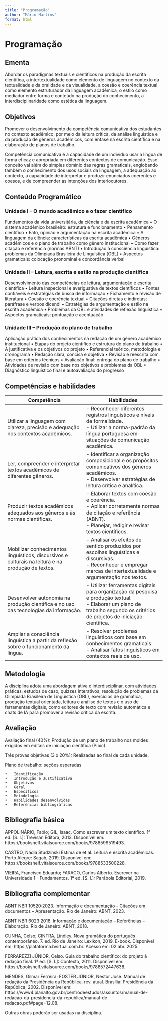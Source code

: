 ```yaml
---
title: "Programação"
author: "Mário Martins"
format: html
---
```


```{=html}
<script>
  if (location.protocol !== 'file:' && location.hostname !== 'localhost') {
    var senha = prompt("Digite a senha para acessar o conteúdo:");
    if (senha !== "anete20250") {
      document.body.innerHTML = "<h1>Acesso negado</h1>";
    }
  }
</script>
```

# Programação

## Ementa

Abordar os paradigmas textuais e científicos na produção da escrita científica, a intertextualidade como elemento de linguagem no contexto da textualidade e da oralidade e da visualidade, a coesão e coerência textual como elemento estruturador da linguagem acadêmica, o estilo como mediador entre forma e conteúdo na produção do conhecimento, a interdisciplinaridade como estética da linguagem.

## Objetivos

Promover o desenvolvimento da competência comunicativa dos estudantes no contexto acadêmico, por meio da leitura crítica, da análise linguística e da produção de gêneros acadêmicos, com ênfase na escrita científica e na elaboração de planos de trabalho.

Competência comunicativa é a capacidade de um indivíduo usar a língua de forma eficaz e apropriada em diferentes contextos de comunicação. Esse conceito vai além do simples domínio das regras gramaticais, englobando também o conhecimento dos usos sociais da linguagem, a adequação ao contexto, a capacidade de interpretar e produzir enunciados coerentes e coesos, e de compreender as intenções dos interlocutores.

## Conteúdo Programático

### Unidade I – O mundo acadêmico e o fazer científico

Fundamentos da vida universitária, da ciência e da escrita acadêmica • O sistema acadêmico brasileiro: estrutura e funcionamento • Pensamento científico • Fato, opinião e argumentação na escrita acadêmica • A linguagem da ciência: características da escrita acadêmica • Gêneros acadêmicos e o plano de trabalho como gênero institucional • Como fazer citação e referência (normas ABNT) • Introdução à consciência linguística: problemas da Olimpíada Brasileira de Linguística (OBL) • Aspectos gramaticais: colocação pronominal e concordância verbal

### Unidade II – Leitura, escrita e estilo na produção científica

Desenvolvimento das competências de leitura, argumentação e escrita científica • Leitura inspecional e averiguativa de textos científicos • Fontes confiáveis e estratégias de busca de informação • Fichamento e revisão de literatura • Coesão e coerência textual • Citações diretas e indiretas; paráfrase e verbos dicendi • Estratégias de argumentação e estilo na escrita acadêmica • Problemas da OBL e atividades de reflexão linguística • Aspectos gramaticais: pontuação e acentuação

### Unidade III – Produção do plano de trabalho

Aplicação prática dos conhecimentos na redação de um gênero acadêmico institucional • Etapas do projeto científico e estrutura do plano de trabalho • A justificativa e os objetivos do projeto • Referencial teórico, metodologia e cronograma • Redação clara, concisa e objetiva • Revisão e reescrita com base em critérios técnicos • Avaliação final: entrega do plano de trabalho • Atividades de revisão com base nos objetivos e problemas da OBL • Diagnóstico linguístico final e autoavaliação do progresso

## Competências e habilidades

| Competência | Habilidades |
|------------------------------------|------------------------------------|
| Utilizar a linguagem com clareza, precisão e adequação nos contextos acadêmicos. | \- Reconhecer diferentes registros linguísticos e níveis de formalidade.<br>- Utilizar a norma-padrão da língua portuguesa em situações de comunicação acadêmica. |
| Ler, compreender e interpretar textos acadêmicos de diferentes gêneros. | \- Identificar a organização composicional e os propósitos comunicativos dos gêneros acadêmicos.<br>- Desenvolver estratégias de leitura crítica e analítica. |
| Produzir textos acadêmicos adequados aos gêneros e às normas científicas. | \- Elaborar textos com coesão e coerência.<br>- Aplicar corretamente normas de citação e referência (ABNT).<br>- Planejar, redigir e revisar textos científicos. |
| Mobilizar conhecimentos linguísticos, discursivos e culturais na leitura e na produção de textos. | \- Analisar os efeitos de sentido produzidos por escolhas linguísticas e discursivas.<br>- Reconhecer e empregar marcas de intertextualidade e argumentação nos textos. |
| Desenvolver autonomia na produção científica e no uso das tecnologias da informação. | \- Utilizar ferramentas digitais para organização da pesquisa e produção textual.<br>- Elaborar um plano de trabalho segundo os critérios de projetos de iniciação científica. |
| Ampliar a consciência linguística a partir da reflexão sobre o funcionamento da língua. | \- Resolver problemas linguísticos com base em conhecimentos gramaticais.<br>- Analisar fatos linguísticos em contextos reais de uso. |

## Metodologia

A disciplina adota uma abordagem ativa e interdisciplinar, com atividades práticas, estudos de caso, quizzes interativos, resolução de problemas da Olimpíada Brasileira de Linguística (OBL), exercícios de gramática, produção textual orientada, leitura e análise de textos e o uso de ferramentas digitais, como editores de texto com revisão automática e chats de IA para promover a revisão crítica da escrita.

## Avaliação

Avaliação final (40%): Produção de um plano de trabalho nos moldes exigidos em editais de iniciação científica (Pibic).

Três provas objetivas (3 x 20%): Realizadas ao final de cada unidade.

Plano de trabalho: seções esperadas

```         
•   Identificação
•   Introdução e Justificativa
•   Objetivos
•   Geral
•   Específicos
•   Metodologia
•   Habilidades desenvolvidas
•   Referências bibliográficas
```

## Bibliografia básica

APPOLINÁRIO, Fabio; GIL, Isaac. Como escrever um texto científico. 1ª ed. \[S. l.\]: Trevisan Editora, 2013. Disponível em: https://bookshelf.vitalsource.com/books/9788599519493.

CASTRO, Nádia Studzinski Estima de et al. Leitura e escrita acadêmicas. Porto Alegre: Sagah, 2019. Disponível em: https://bookshelf.vitalsource.com/books/9788533500228.

VIEIRA, Francisco Eduardo; FARACO, Carlos Alberto. Escrever na Universidade 1 - Fundamentos. 1ª ed. \[S. l.\]: Parábola Editorial, 2019.

## Bibliografia complementar

ABNT NBR 10520:2023. Informação e documentação – Citações em documentos – Apresentação. Rio de Janeiro: ABNT, 2023.

ABNT NBR 6023:2018. Informação e documentação – Referências – Elaboração. Rio de Janeiro: ABNT, 2018.

CUNHA, Celso; CINTRA, Lindley. Nova gramática do português contemporâneo. 7. ed. Rio de Janeiro: Lexikon, 2019. E-book. Disponível em: https://plataforma.bvirtual.com.br. Acesso em: 02 abr. 2025.

FERRAREZZI JÚNIOR, Celso. Guia do trabalho científico: do projeto à redação final. 1ª ed. \[S. l.\]: Contexto, 2011. Disponível em: https://bookshelf.vitalsource.com/books/9788572447638.

MENDES, Gilmar Ferreira; FOSTER JÚNIOR, Nestor José. Manual de redação da Presidência da República. rev. atual. Brasília: Presidência da República, 2002. Disponível em: https://www4.planalto.gov.br/centrodeestudos/assuntos/manual-de-redacao-da-presidencia-da-republica/manual-de-redacao.pdf#page=12.08.

Outras obras poderão ser usadas na disciplina.

````{=html}
<!--
## Cronograma das aulas (em constante atualização)

```r
#| echo: false
#| message: false
#| warning: false
library(googlesheets4)
library(knitr)

# Desativa a necessidade de autenticação para planilhas públicas
gs4_deauth()

# Link da planilha (apenas até /edit)
url <- "https://docs.google.com/spreadsheets/d/1C8iaK5cIXu5h20At5pnALHRMY-g716--GfRJEfmHf3M/edit"

# Lê a aba chamada "cronograma_anete"
cronograma <- read_sheet(url, sheet = "cronograma_anete")

# Exibe a tabela com legenda
kable(cronograma, caption = "Encontros")
```

-->
````
